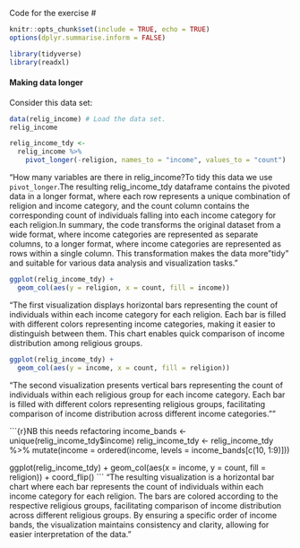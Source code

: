 Code for the exercise #


```{r setup, include=FALSE}
knitr::opts_chunk$set(include = TRUE, echo = TRUE)
options(dplyr.summarise.inform = FALSE)
```

```{r, message = FALSE, warning = FALSE}
library(tidyverse)
library(readxl)
```

#### Making data longer ####

Consider this data set:

```{r}
data(relig_income) # Load the data set.
relig_income
```

```{r}
relig_income_tdy <- 
  relig_income %>% 
    pivot_longer(-religion, names_to = "income", values_to = "count")
```
"How many variables are there in relig_income?To tidy this data we use `pivot_longer`.The resulting relig_income_tdy dataframe contains the pivoted data in a longer format, where each row represents a unique combination of religion and income category, and the count column contains the corresponding count of individuals falling into each income category for each religion.In summary, the code transforms the original dataset from a wide format, where income categories are represented as separate columns, to a longer format, where income categories are represented as rows within a single column. This transformation makes the data more "tidy" and suitable for various data analysis and visualization tasks."


```{r}
ggplot(relig_income_tdy) + 
  geom_col(aes(y = religion, x = count, fill = income)) 
```
"The first visualization displays horizontal bars representing the count of individuals within each income category for each religion. Each bar is filled with different colors representing income categories, making it easier to distinguish between them. This chart enables quick comparison of income distribution among religious groups.


```{r}
ggplot(relig_income_tdy) + 
  geom_col(aes(y = income, x = count, fill = religion))
```
"The second visualization presents vertical bars representing the count of individuals within each religious group for each income category. Each bar is filled with different colors representing religious groups, facilitating comparison of income distribution across different income categories.""

```{r}NB this needs refactoring
income_bands <- unique(relig_income_tdy$income)
relig_income_tdy <- 
  relig_income_tdy %>% 
  mutate(income = ordered(income,
                          levels = income_bands[c(10, 1:9)]))

ggplot(relig_income_tdy) + 
  geom_col(aes(x = income, y = count, fill = religion)) + 
  coord_flip()
```
"The resulting visualization is a horizontal bar chart where each bar represents the count of individuals within each income category for each religion.
The bars are colored according to the respective religious groups, facilitating comparison of income distribution across different religious groups.
By ensuring a specific order of income bands, the visualization maintains consistency and clarity, allowing for easier interpretation of the data."







